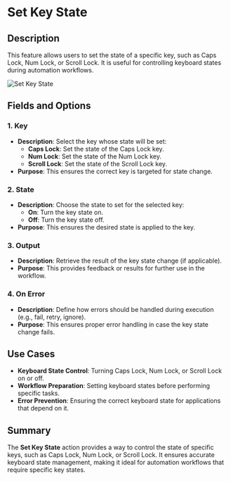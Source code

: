 # Set Key State  

## Description

This feature allows users to set the state of a specific key, such as Caps Lock, Num Lock, or Scroll Lock. It is useful for controlling keyboard states during automation workflows.  

![Set Key State](../assets/mouse-and-keyboard/set-key-state.png)  

## Fields and Options  

### 1. **Key** 

- **Description**: Select the key whose state will be set:  
  - **Caps Lock**: Set the state of the Caps Lock key.  
  - **Num Lock**: Set the state of the Num Lock key.  
  - **Scroll Lock**: Set the state of the Scroll Lock key.  
- **Purpose**: This ensures the correct key is targeted for state change.  

### 2. **State** 

- **Description**: Choose the state to set for the selected key:  
  - **On**: Turn the key state on.  
  - **Off**: Turn the key state off.  
- **Purpose**: This ensures the desired state is applied to the key.  

### 3. **Output** 

- **Description**: Retrieve the result of the key state change (if applicable).  
- **Purpose**: This provides feedback or results for further use in the workflow.  

### 4. **On Error**

- **Description**: Define how errors should be handled during execution (e.g., fail, retry, ignore).  
- **Purpose**: This ensures proper error handling in case the key state change fails.

## Use Cases

- **Keyboard State Control**: Turning Caps Lock, Num Lock, or Scroll Lock on or off.  
- **Workflow Preparation**: Setting keyboard states before performing specific tasks.  
- **Error Prevention**: Ensuring the correct keyboard state for applications that depend on it.  

## Summary

The **Set Key State** action provides a way to control the state of specific keys, such as Caps Lock, Num Lock, or Scroll Lock. It ensures accurate keyboard state management, making it ideal for automation workflows that require specific key states.
